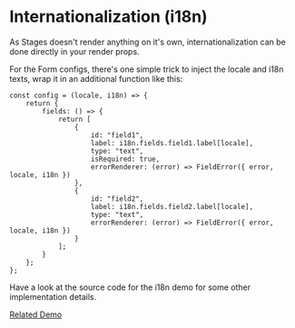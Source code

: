# Internationalization (i18n)

As Stages doesn't render anything on it's own, internationalization can be done directly in your render props.

For the Form configs, there's one simple trick to inject the locale and i18n texts, wrap it in an additional 
function like this:

```
const config = (locale, i18n) => {
    return {
        fields: () => {
            return [
                {
                    id: "field1",
                    label: i18n.fields.field1.label[locale],
                    type: "text",
                    isRequired: true,
                    errorRenderer: (error) => FieldError({ error, locale, i18n })
                },
                {
                    id: "field2",
                    label: i18n.fields.field2.label[locale],
                    type: "text",
                    errorRenderer: (error) => FieldError({ error, locale, i18n })
                }
            ];
        }
    };
};
```

Have a look at the source code for the i18n demo for some other implementation details.

[Related Demo](https://stages-demo.vercel.app/i18n)
